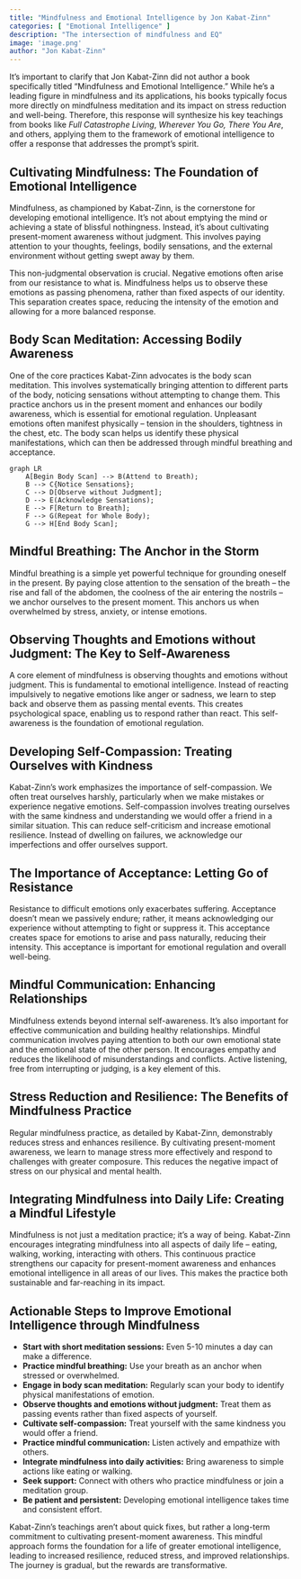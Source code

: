 ```yaml
---
title: "Mindfulness and Emotional Intelligence by Jon Kabat-Zinn"
categories: [ "Emotional Intelligence" ]
description: "The intersection of mindfulness and EQ"
image: 'image.png'
author: "Jon Kabat-Zinn"
---
```

It's important to clarify that Jon Kabat-Zinn did not author a book specifically titled "Mindfulness and Emotional Intelligence."  While he's a leading figure in mindfulness and its applications, his books typically focus more directly on mindfulness meditation and its impact on stress reduction and well-being.  Therefore, this response will synthesize his key teachings from books like *Full Catastrophe Living*, *Wherever You Go, There You Are*, and others, applying them to the framework of emotional intelligence to offer a response that addresses the prompt's spirit.


## Cultivating Mindfulness: The Foundation of Emotional Intelligence

Mindfulness, as championed by Kabat-Zinn, is the cornerstone for developing emotional intelligence.  It's not about emptying the mind or achieving a state of blissful nothingness.  Instead, it's about cultivating present-moment awareness without judgment. This involves paying attention to your thoughts, feelings, bodily sensations, and the external environment without getting swept away by them.

This non-judgmental observation is crucial.  Negative emotions often arise from our resistance to what is.  Mindfulness helps us to observe these emotions as passing phenomena, rather than fixed aspects of our identity.  This separation creates space, reducing the intensity of the emotion and allowing for a more balanced response.


##  Body Scan Meditation:  Accessing Bodily Awareness

One of the core practices Kabat-Zinn advocates is the body scan meditation.  This involves systematically bringing attention to different parts of the body, noticing sensations without attempting to change them.  This practice anchors us in the present moment and enhances our bodily awareness, which is essential for emotional regulation.  Unpleasant emotions often manifest physically – tension in the shoulders, tightness in the chest, etc.  The body scan helps us identify these physical manifestations, which can then be addressed through mindful breathing and acceptance.


```mermaid
graph LR
    A[Begin Body Scan] --> B(Attend to Breath);
    B --> C{Notice Sensations};
    C --> D[Observe without Judgment];
    D --> E(Acknowledge Sensations);
    E --> F[Return to Breath];
    F --> G(Repeat for Whole Body);
    G --> H[End Body Scan];
```


## Mindful Breathing: The Anchor in the Storm

Mindful breathing is a simple yet powerful technique for grounding oneself in the present. By paying close attention to the sensation of the breath – the rise and fall of the abdomen, the coolness of the air entering the nostrils – we anchor ourselves to the present moment. This anchors us when overwhelmed by stress, anxiety, or intense emotions.


## Observing Thoughts and Emotions without Judgment: The Key to Self-Awareness

A core element of mindfulness is observing thoughts and emotions without judgment. This is fundamental to emotional intelligence.  Instead of reacting impulsively to negative emotions like anger or sadness, we learn to step back and observe them as passing mental events.  This creates psychological space, enabling us to respond rather than react.  This self-awareness is the foundation of emotional regulation.

##  Developing Self-Compassion: Treating Ourselves with Kindness

Kabat-Zinn’s work emphasizes the importance of self-compassion. We often treat ourselves harshly, particularly when we make mistakes or experience negative emotions. Self-compassion involves treating ourselves with the same kindness and understanding we would offer a friend in a similar situation. This can reduce self-criticism and increase emotional resilience. Instead of dwelling on failures, we acknowledge our imperfections and offer ourselves support.


##  The Importance of Acceptance: Letting Go of Resistance

Resistance to difficult emotions only exacerbates suffering. Acceptance doesn't mean we passively endure; rather, it means acknowledging our experience without attempting to fight or suppress it. This acceptance creates space for emotions to arise and pass naturally, reducing their intensity. This acceptance is important for emotional regulation and overall well-being.

##  Mindful Communication: Enhancing Relationships

Mindfulness extends beyond internal self-awareness. It's also important for effective communication and building healthy relationships. Mindful communication involves paying attention to both our own emotional state and the emotional state of the other person. It encourages empathy and reduces the likelihood of misunderstandings and conflicts. Active listening, free from interrupting or judging, is a key element of this.

##  Stress Reduction and Resilience: The Benefits of Mindfulness Practice

Regular mindfulness practice, as detailed by Kabat-Zinn, demonstrably reduces stress and enhances resilience.  By cultivating present-moment awareness, we learn to manage stress more effectively and respond to challenges with greater composure.  This reduces the negative impact of stress on our physical and mental health.

##  Integrating Mindfulness into Daily Life:  Creating a Mindful Lifestyle

Mindfulness is not just a meditation practice; it's a way of being. Kabat-Zinn encourages integrating mindfulness into all aspects of daily life – eating, walking, working, interacting with others.  This continuous practice strengthens our capacity for present-moment awareness and enhances emotional intelligence in all areas of our lives.  This makes the practice both sustainable and far-reaching in its impact.


##  Actionable Steps to Improve Emotional Intelligence through Mindfulness

* **Start with short meditation sessions:** Even 5-10 minutes a day can make a difference.
* **Practice mindful breathing:**  Use your breath as an anchor when stressed or overwhelmed.
* **Engage in body scan meditation:** Regularly scan your body to identify physical manifestations of emotion.
* **Observe thoughts and emotions without judgment:** Treat them as passing events rather than fixed aspects of yourself.
* **Cultivate self-compassion:** Treat yourself with the same kindness you would offer a friend.
* **Practice mindful communication:** Listen actively and empathize with others.
* **Integrate mindfulness into daily activities:**  Bring awareness to simple actions like eating or walking.
* **Seek support:** Connect with others who practice mindfulness or join a meditation group.
* **Be patient and persistent:** Developing emotional intelligence takes time and consistent effort.



Kabat-Zinn’s teachings aren't about quick fixes, but rather a long-term commitment to cultivating present-moment awareness.  This mindful approach forms the foundation for a life of greater emotional intelligence, leading to increased resilience, reduced stress, and improved relationships. The journey is gradual, but the rewards are transformative.

